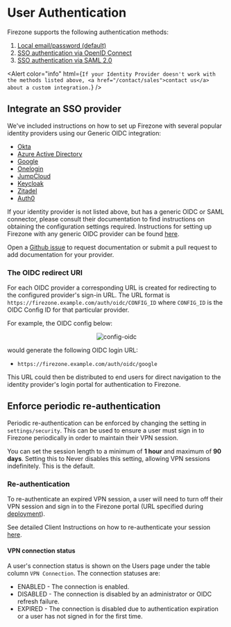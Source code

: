 
# User Authentication

Firezone supports the following authentication methods:

1. [Local email/password (default)](/docs/authenticate/local-auth)
1. [SSO authentication via OpenID Connect](/docs/authenticate/oidc)
1. [SSO authentication via SAML 2.0](/docs/authenticate/saml)

<Alert
  color="info"
  html={`
If your Identity Provider doesn't work with the methods listed above,
<a href="/contact/sales">contact us</a> about a custom integration.
`}
/>

## Integrate an SSO provider

We've included instructions on how to set up Firezone with several popular
identity providers using our Generic OIDC integration:

- [Okta](/docs/authenticate/oidc/okta)
- [Azure Active Directory](/docs/authenticate/oidc/azuread)
- [Google](/docs/authenticate/oidc/google)
- [Onelogin](/docs/authenticate/oidc/onelogin)
- [JumpCloud](/docs/authenticate/saml/jumpcloud)
- [Keycloak](/docs/authenticate/oidc/keycloak)
- [Zitadel](/docs/authenticate/oidc/zitadel)
- [Auth0](/docs/authenticate/oidc/auth0)

If your identity provider is not listed above, but has a generic OIDC or SAML
connector, please consult their documentation to find instructions on obtaining
the configuration settings required. Instructions for setting up Firezone with
any generic OIDC provider can be found [here](/docs/authenticate/oidc).

Open a [Github issue](https://github.com/firezone/firezone/issues) to request
documentation or submit a pull request to add documentation for your provider.

### The OIDC redirect URI

For each OIDC provider a corresponding URL is created for redirecting to the
configured provider's sign-in URL. The URL format is
`https://firezone.example.com/auth/oidc/CONFIG_ID` where `CONFIG_ID` is the OIDC
Config ID for that particular provider.

For example, the OIDC config below:

<center>
  <Image
    className="mx-auto"
    width={509}
    height={509}
    alt="config-oidc"
    src="/images/config-oidc.png"
  />
</center>

would generate the following OIDC login URL:

- `https://firezone.example.com/auth/oidc/google`

This URL could then be distributed to end users for direct navigation to the
identity provider's login portal for authentication to Firezone.

## Enforce periodic re-authentication

Periodic re-authentication can be enforced by changing the setting in
`settings/security`. This can be used to ensure a user must sign in to Firezone
periodically in order to maintain their VPN session.

You can set the session length to a minimum of **1 hour** and maximum of **90
days**. Setting this to Never disables this setting, allowing VPN sessions
indefinitely. This is the default.

### Re-authentication

To re-authenticate an expired VPN session, a user will need to turn off their
VPN session and sign in to the Firezone portal (URL specified during
[deployment](/docs/deploy/#prepare-to-deploy)).

See detailed Client Instructions on how to re-authenticate your session
[here](/docs/user-guides/client-instructions).

#### VPN connection status

A user's connection status is shown on the Users page under the table column
`VPN Connection`. The connection statuses are:

- ENABLED - The connection is enabled.
- DISABLED - The connection is disabled by an administrator or OIDC refresh
  failure.
- EXPIRED - The connection is disabled due to authentication expiration or a
  user has not signed in for the first time.

<SupportOptions />
